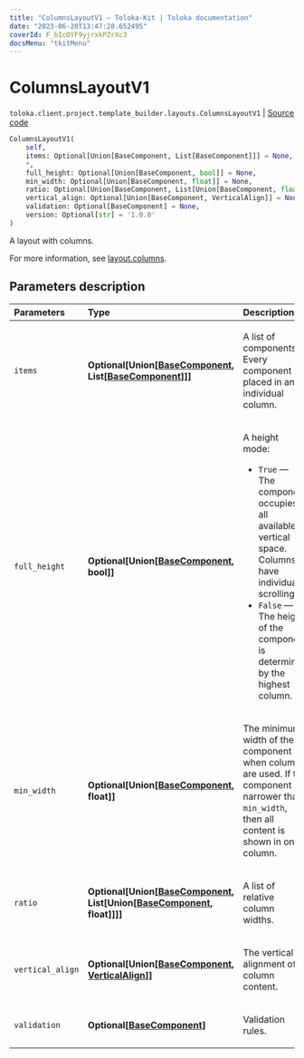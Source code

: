 ```yaml
---
title: "ColumnsLayoutV1 — Toloka-Kit | Toloka documentation"
date: "2023-06-20T13:47:28.652495"
coverId: F_bIcOYF9yjrxkPZrXc3
docsMenu: "tkitMenu"
---
```


# ColumnsLayoutV1

`toloka.client.project.template_builder.layouts.ColumnsLayoutV1` | [Source code](https://github.com/Toloka/toloka-kit/blob/v1.2.0/src/client/project/template_builder/layouts.py#L56)

```python
ColumnsLayoutV1(
    self,
    items: Optional[Union[BaseComponent, List[BaseComponent]]] = None,
    *,
    full_height: Optional[Union[BaseComponent, bool]] = None,
    min_width: Optional[Union[BaseComponent, float]] = None,
    ratio: Optional[Union[BaseComponent, List[Union[BaseComponent, float]]]] = None,
    vertical_align: Optional[Union[BaseComponent, VerticalAlign]] = None,
    validation: Optional[BaseComponent] = None,
    version: Optional[str] = '1.0.0'
)
```

A layout with columns.

For more information, see [layout.columns](/docs/template-builder/reference/layout.columns).

## Parameters description

| Parameters | Type | Description |
| :----------| :----| :-----------|
`items`|**Optional\[Union\[[BaseComponent](/docs/toloka-kit/reference/toloka.client.project.template_builder.base.BaseComponent), List\[[BaseComponent](/docs/toloka-kit/reference/toloka.client.project.template_builder.base.BaseComponent)\]\]\]**|<p>A list of components. Every component is placed in an individual column.</p>
`full_height`|**Optional\[Union\[[BaseComponent](/docs/toloka-kit/reference/toloka.client.project.template_builder.base.BaseComponent), bool\]\]**|<p>A height mode:</p> <ul> <li>`True` — The component occupies all available vertical space. Columns have individual scrolling.</li> <li>`False` — The height of the component is determined by the highest column.</li> </ul>
`min_width`|**Optional\[Union\[[BaseComponent](/docs/toloka-kit/reference/toloka.client.project.template_builder.base.BaseComponent), float\]\]**|<p>The minimum width of the component when columns are used. If the component is narrower than `min_width`, then all content is shown in one column.</p>
`ratio`|**Optional\[Union\[[BaseComponent](/docs/toloka-kit/reference/toloka.client.project.template_builder.base.BaseComponent), List\[Union\[[BaseComponent](/docs/toloka-kit/reference/toloka.client.project.template_builder.base.BaseComponent), float\]\]\]\]**|<p>A list of relative column widths.</p>
`vertical_align`|**Optional\[Union\[[BaseComponent](/docs/toloka-kit/reference/toloka.client.project.template_builder.base.BaseComponent), [VerticalAlign](/docs/toloka-kit/reference/toloka.client.project.template_builder.layouts.ColumnsLayoutV1.VerticalAlign)\]\]**|<p>The vertical alignment of column content.</p>
`validation`|**Optional\[[BaseComponent](/docs/toloka-kit/reference/toloka.client.project.template_builder.base.BaseComponent)\]**|<p>Validation rules.</p>